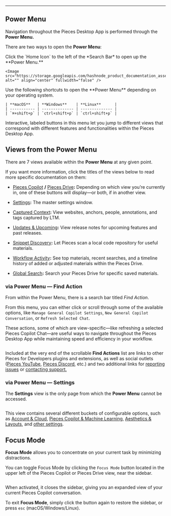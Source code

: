 ***

## Power Menu

Navigation throughout the Pieces Desktop App is performed through the **Power Menu.**

There are two ways to open the **Power Menu**:

<Steps>
  <Step title="via Home Icon">
    Click the `Home Icon` to the left of the *Search Bar* to open up the **Power Menu.**

    <Image src="https://storage.googleapis.com/hashnode_product_documentation_assets/desktop_app_assets/settings_with_mcp_update/extras/power_menu_from_home_button.gif" alt="" align="center" fullwidth="false" />
  </Step>

  <Step title="via Shortcuts">
    Use the following shortcuts to open the **Power Menu** depending on your operating system.

    | **macOS**   | **Windows**    | **Linux**      |
    | ----------- | -------------- | -------------- |
    | `⌘+shift+p` | `ctrl+shift+p` | `ctrl+shift+p` |
  </Step>
</Steps>

Interactive, labeled buttons in this menu let you jump to different views that correspond with different features and functionalities within the Pieces Desktop App.

## Views from the Power Menu

There are 7 views available within the **Power Menu** at any given point.

If you want more information, click the titles of the views below to read more specific documentation on them:

* [Pieces Copilot](https://docs.pieces.app/products/desktop/copilot) **/** [Pieces Drive](https://docs.pieces.app/products/desktop/drive)**:** Depending on which view you’re currently in, one of these buttons will display—or both, if in another view.

* [Settings](https://docs.pieces.app/products/desktop/navigation/settings)**:** The master settings window.

* [Captured Context](https://docs.pieces.app/products/desktop/navigation/captured-context)**:** View websites, anchors, people, annotations, and tags captured by LTM.

* [Updates & Upcoming](https://docs.pieces.app/products/desktop/navigation/updates)**:** View release notes for upcoming features and past releases.

* [Snippet Discovery](https://docs.pieces.app/products/desktop/navigation/snippet-discovery)**:** Let Pieces scan a local code repository for useful materials.

* [Workflow Activity](https://docs.pieces.app/products/desktop/navigation/workflow-activity)**:** See top materials, recent searches, and a timeline history of added or adjusted materials within the Pieces Drive.

* [Global Search](https://docs.pieces.app/products/desktop/navigation/global-search)**:** Search your Pieces Drive for specific saved materials.

### via Power Menu — Find Action

From within the Power Menu, there is a search bar titled *Find Action*.

From this menu, you can either click or scroll through some of the available options, like `Manage General Copilot Settings`, `New General Copilot Conversation`, or `Refresh Selected Chat`.

These actions, some of which are view-specific—like refreshing a selected Pieces Copilot Chat—are useful ways to navigate throughout the Pieces Desktop App while maintaining speed and efficiency in your workflow.

<Image src="https://storage.googleapis.com/hashnode_product_documentation_assets/desktop_app_assets/navigation/navigation_main/gifs/find_actions_list_demo.gif" alt="" align="center" fullwidth="true" />

Included at the very end of the scrollable **Find Actions** list are links to other Pieces for Developers plugins and extensions, as well as social outlets (<a target="_blank" href="https://www.youtube.com/@getpieces">Pieces YouTube</a>, [Pieces Discord](https://discord.com/invite/getpieces), etc.) and two additional links for <a target="_blank" href="https://github.com/pieces-app/support/issues">reporting issues</a> or <a target="_blank" href="https://getpieces.typeform.com/to/mCjBSIjF?typeform-source=beta.docs.pieces.app#page=docs-support">contacting support.</a>

### via Power Menu — Settings

The **Settings** view is the only page from which the **Power Menu** cannot be accessed.

<Image src="https://storage.googleapis.com/hashnode_product_documentation_assets/desktop_app_assets/settings_with_mcp_update/NAVIGATION/all_settings.png" alt="" align="center" fullwidth="false" />

This view contains several different buckets of configurable options, such as [Account & Cloud](https://docs.pieces.app/products/desktop/configuration/account-and-cloud), [Pieces Copilot & Machine Learning](https://docs.pieces.app/products/desktop/configuration/copilot-and-machine-learning), [Aesthetics & Layouts](https://docs.pieces.app/products/desktop/configuration/aesthetics-layout), and [other settings](https://docs.pieces.app/products/desktop/configuration/additional-settings).

## Focus Mode

**Focus Mode** allows you to concentrate on your current task by minimizing distractions.

You can toggle Focus Mode by clicking the `Focus Mode` button located in the upper left of the Pieces Copilot or Pieces Drive view, near the sidebar.

<Image src="https://storage.googleapis.com/hashnode_product_documentation_assets/desktop_app_assets/navigation/navigation_main/gifs/enter_focus_mode_from_chat.gif" alt="" align="center" fullwidth="true" />

When activated, it closes the sidebar, giving you an expanded view of your current Pieces Copilot conversation.

To exit **Focus Mode**, simply click the button again to restore the sidebar, or press `esc` (macOS/Windows/Linux).
